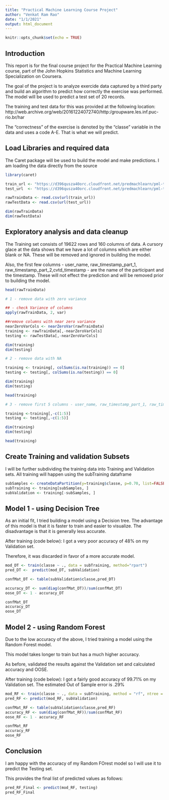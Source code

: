 ---
title: "Practical Machine Learning Course Project"
author: "Venkat Ram Rao"
date: "1/1/2021"
output: html_document
---

```{r setup, include=FALSE}
knitr::opts_chunk$set(echo = TRUE)
```

## Introduction

This report is for the final course project for the Practical Machine Learning course, part of the John Hopkins Statistics and Machine Learning Specialization on Coursera.

The goal of the project is to analyze exercide data captured by a third party and build an algorithm to predict how correctly the exercise was performed.
The model will be used to predict a test set of 20 records.

The training and test data for this was provided at the following location: http://web.archive.org/web/20161224072740/http:/groupware.les.inf.puc-rio.br/har
 
The "correctness" of the exercise is denoted by the "classe" variable in the data and uses a code A-E. That is what we will predict.

## Load Libraries and required data
The Caret package will be used  to build the model and make predictions.
I am loading the data directly from the source

```{r}
library(caret)

train_url <- "https://d396qusza40orc.cloudfront.net/predmachlearn/pml-training.csv"
test_url  <- "https://d396qusza40orc.cloudfront.net/predmachlearn/pml-testing.csv"

rawTrainData <- read.csv(url(train_url))
rawTestData <- read.csv(url(test_url))

dim(rawTrainData)
dim(rawTestData)
```

## Exploratory analysis and data cleanup

The Training set consists of 19622 rows and 160 columns of data. A cursory glace at the data shows that we have a lot of columns which are either blank or NA. These will be removed and ignored in building the model.

Also, the first few columns - user_name, raw_timestamp_part_1, raw_timestamp_part_2,cvtd_timestamp - are  the name of the participant and the timestamp. These will not effect the prediction and will be removed prior to building the model.

```{r}
head(rawTrainData)

# 1 - remove data with zero variance

## - check Variance of columns
apply(rawTrainData, 2, var)

##remove columns with near zero variance
nearZeroVarCols <- nearZeroVar(rawTrainData)
training <- rawTrainData[,-nearZeroVarCols]
testing <- rawTestData[,-nearZeroVarCols]

dim(training)
dim(testing)

# 2 - remove data with NA

training <- training[, colSums(is.na(training)) == 0] 
testing <- testing[, colSums(is.na(testing)) == 0] 

dim(training)
dim(testing)

head(training)

# 3 - remove first 5 columns - user_name, raw_timestamp_part_1, raw_timestamp_part_2,cvtd_timestamp

training <-training[,-c(1:5)]
testing <- testing[,-c(1:5)]

dim(training)
dim(testing)

head(training)

```


## Create Training and validation Subsets

I will be further subdividing the training data into Training and Validation sets. All training will happen using the subTraining dataframe

```{r}
subSamples <- createDataPartition(y=training$classe, p=0.70, list=FALSE)
subTraining <- training[subSamples, ] 
subValidation <- training[-subSamples, ]
```

## Model 1 - using Decision Tree
As an initial fit, I  tried building a model using a Decision tree. The advantage of this model is that it is faster to train and easier to visualize. The disadvantage is that it is generally less accurate.

After training (code below): I got a very poor accuracy of 48% on my Validation set.

Therefore, it was discarded in favor of a more accurate model.
```{r}

mod_DT <- train(classe ~ ., data = subTraining, method="rpart")
pred_DT <-  predict(mod_DT, subValidation)

confMat_DT <- table(subValidation$classe,pred_DT)

accuracy_DT <- sum(diag(confMat_DT))/sum(confMat_DT)
oose_DT <- 1 - accuracy_DT

confMat_DT
accuracy_DT
oose_DT

```
## Model 2 - using Random Forest

Due to the low accuracy of the above, I tried training a model using the Random Forest model.

This model takes longer to train but has a much higher accuracy.

As before, validated the results against the Validation set and calculated accuracy and OOSE.

After training (code below): I got a fairly good accuracy of 99.71% on my Validation set.
The estimated Out of Sample error is .29%

```{r}
mod_RF <- train(classe ~ ., data = subTraining, method = "rf", ntree = 100)
pred_RF <- predict(mod_RF, subValidation)

confMat_RF <- table(subValidation$classe,pred_RF)
accuracy_RF <- sum(diag(confMat_RF))/sum(confMat_RF)
oose_RF <- 1 - accuracy_RF

confMat_RF
accuracy_RF
oose_RF
```

## Conclusion

I am happy with the accuracy of my Random FOrest model so I will use it to predict the Testing set.

This provides the final list of predicted values as follows:

```{r}
pred_RF_Final <- predict(mod_RF, testing)
pred_RF_Final
```






